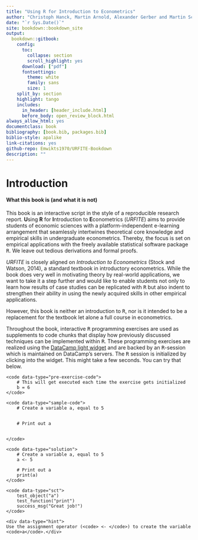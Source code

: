 ```yaml
--- 
title: "Using R for Introduction to Econometrics"
author: "Christoph Hanck, Martin Arnold, Alexander Gerber and Martin Schmelzer"
date: "`r Sys.Date()`"
site: bookdown::bookdown_site
output: 
  bookdown::gitbook:
    config:
      toc:
        collapse: section
        scroll_highlight: yes
      download: ["pdf"]
      fontsettings:
        theme: white
        family: sans
        size: 1
    split_by: section
    highlight: tango
    includes:
      in_header: [header_include.html]
      before_body: open_review_block.html
always_allow_html: yes
documentclass: book
bibliography: [book.bib, packages.bib]
biblio-style: apalike
link-citations: yes
github-repo: Emwikts1970/URFITE-Bookdown
description: ""
---
```


# Introduction

#### What this book is (and what it is not) {-}

This book is an interactive script in the style of a reproducible research report. <b>U</b>sing <b>R</b> for <b>I</b>ntroduction to <b>E</b>conometrics (*URFITE*) aims to provide students of economic sciences with a platform-independent e-learning arrangement that seamlessly intertwines theoretical core knowledge and empirical skills in undergraduate econometrics. Thereby, the focus is set on empirical applications with the freely available statistical software package <tt>R</tt>. We leave out tedious derivations and formal proofs. 

*URFITE* is closely aligned on *Introduction to Econometrics* (Stock and Watson, 2014), a standard textbook in introductory econometrics. While the book does very well in motivating theory by real-world applications, we want to take it a step further and would like to enable students not only to learn how results of case studies can be replicated with <tt>R</tt> but also indent to strengthen their ability in using the newly acquired skills in other empirical applications.

However, this book is neither an introduction to <tt>R</tt>, nor is it intended to be a replacement for the textbook let alone a full course in econometrics. 

Throughout the book, interactive <tt>R</tt> programming exercises are used as supplements to code chunks that display how previously discussed techniques can be implemented within <tt>R</tt>. These programming exercises are realized using the [DataCamp light widget](https://github.com/datacamp/datacamp-light) and are backed by an <tt>R</tt>-session which is maintained on DataCamp's servers. The <tt>R</tt> session is initialized by clicking into the widget. This might take a few seconds. You can try that below.

<!--html_preserve-->

<div data-datacamp-exercise data-lang="r">

	<code data-type="pre-exercise-code">
		# This will get executed each time the exercise gets initialized
		b = 6
	</code>
	
	<code data-type="sample-code">
		# Create a variable a, equal to 5


		# Print out a


	</code>
	
	<code data-type="solution">
		# Create a variable a, equal to 5
		a <- 5

		# Print out a
		print(a)
	</code>
	
	<code data-type="sct">
		test_object("a")
		test_function("print")
		success_msg("Great job!")
	</code>
	
	<div data-type="hint">
	Use the assignment operator (<code> <- </code>) to create the variable <code>a</code>.</div>

</div>

<!--/html_preserve-->


